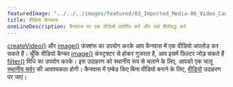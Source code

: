 ---
featuredImage: "../../../images/featured/03_Imported_Media-06_Video_Canvas-thumbnail.png"
title: वीडियो कैनवास
oneLineDescription: कैनवास पर एक वीडियो प्रदर्शित करें और उसे शैलीबद्ध करें
---

<a href='https://p5js.org/reference/#/p5/createVideo' target='_blank'>createVideo()</a> और <a href='https://p5js.org/reference/#/p5/image' target="_blank">image()</a> फ़ंक्शंस का उपयोग करके आप कैनवास में एक वीडियो अपलोड कर सकते हैं।
चूँकि वीडियो कैप्चर <a href='https://p5js.org/reference/#/p5/image' target='_blank'>image()</a> कंस्ट्रक्टर से होकर गुजरता है, आप इसमें फ़िल्टर जोड़ सकते हैं <a href='https://p5js.org/reference/#/p5/filter' target='_blank'>filter()</a> विधि का उपयोग करके।
इस उदाहरण को स्थानीय रूप से चलाने के लिए, आपको एक चालू <a href="https://github.com/processing/p5.js/wiki/Local-server">स्थानीय सर्वर</a> की आवश्यकता होगी।
कैनवास में एम्बेड किए बिना वीडियो बनाने के लिए, <a href='https://p5js.org/examples/dom-video.html'>वीडियो</a> उदाहरण पर जाएं।